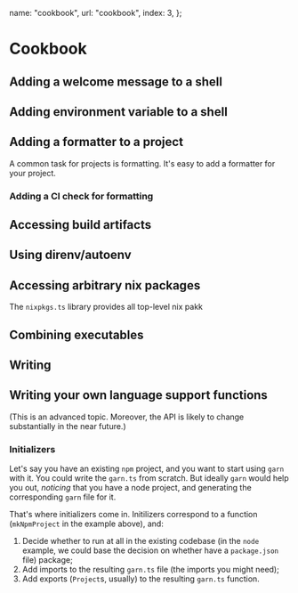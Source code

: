   name: "cookbook",
  url: "cookbook",
  index: 3,
};

# Cookbook

## Adding a welcome message to a shell

## Adding environment variable to a shell

## Adding a formatter to a project

A common task for projects is formatting. It's easy to add a formatter for your
project.

### Adding a CI check for formatting

## Accessing build artifacts


## Using direnv/autoenv

## Accessing arbitrary nix packages

The `nixpkgs.ts` library provides all top-level nix pakk

## Combining executables




## Writing

## Writing your own language support functions

(This is an advanced topic. Moreover, the API is likely to change substantially
in the near future.)


### Initializers

Let's say you have an existing `npm` project, and you want to start using `garn`
with it. You could write the `garn.ts` from scratch. But ideally `garn` would
help you out, *noticing* that you have a node project, and generating the
corresponding `garn` file for it.

That's where initializers come in. Initilizers correspond to a function
(`mkNpmProject` in the example above), and:

1. Decide whether to run at all in the existing codebase (in the `node` example,
   we could base the decision on whether have a `package.json` file) package;
2. Add imports to the resulting `garn.ts` file (the imports you might need);
3. Add exports (`Project`s, usually) to the resulting `garn.ts` function.


